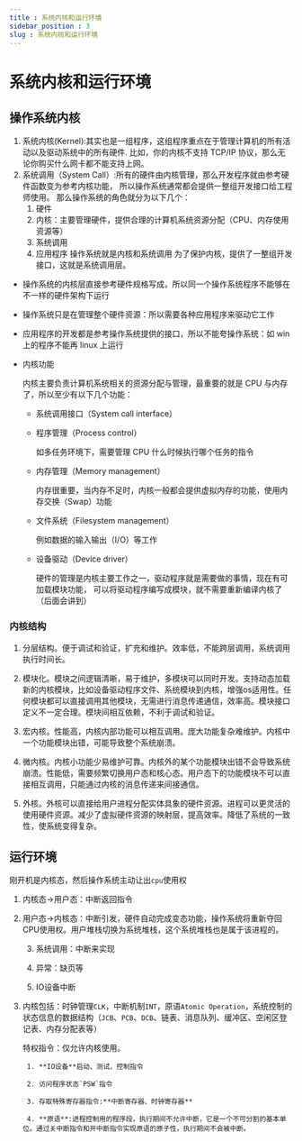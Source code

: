 ```yaml
---
title : 系统内核和运行环境
sidebar_position : 3
slug : 系统内核和运行环境
---
```

# 系统内核和运行环境


## 操作系统内核
1. 系统内核(Kernel):其实也是一组程序，这组程序重点在于管理计算机的所有活动以及驱动系统中的所有硬件. 比如，你的内核不支持 TCP/IP 协议，那么无论你购买什么网卡都不能支持上网。
2. 系统调用（System Call）:所有的硬件由内核管理，那么开发程序就由参考硬件函数变为参考内核功能， 所以操作系统通常都会提供一整组开发接口给工程师使用。
    那么操作系统的角色就分为以下几个：
    1. 硬件
    2. 内核：主要管理硬件，提供合理的计算机系统资源分配（CPU、内存使用资源等）
    3. 系统调用
    4. 应用程序
    操作系统就是内核和系统调用
    为了保护内核，提供了一整组开发接口，这就是系统调用层。

- 操作系统的内核层直接参考硬件规格写成，所以同一个操作系统程序不能够在不一样的硬件架构下运行

- 操作系统只是在管理整个硬件资源：所以需要各种应用程序来驱动它工作

- 应用程序的开发都是参考操作系统提供的接口，所以不能夸操作系统：如 win 上的程序不能再 linux 上运行

- 内核功能

    内核主要负责计算机系统相关的资源分配与管理，最重要的就是 CPU 与内存了，所以至少有以下几个功能：

    - 系统调用接口（System call interface）

    - 程序管理（Process control）

        如多任务环境下，需要管理 CPU 什么时候执行哪个任务的指令

    - 内存管理（Memory management）

        内存很重要，当内存不足时，内核一般都会提供虚拟内存的功能，使用内存交换（Swap）功能

    - 文件系统（Filesystem management）

        例如数据的输入输出（I/O）等工作

    - 设备驱动（Device driver）

        硬件的管理是内核主要工作之一，驱动程序就是需要做的事情，现在有可加载模块功能， 可以将驱动程序编写成模块，就不需要重新编译内核了（后面会讲到）

### 内核结构 
1. 分层结构。便于调试和验证，扩充和维护。效率低，不能跨层调用，系统调用执行时间长。

2. 模块化。模块之间逻辑清晰，易于维护，多模块可以同时开发。支持动态加载新的内核模块，比如设备驱动程序文件、系统模块到内核，增强os适用性。任何模块都可以直接调用其他模块，无需进行消息传递通信，效率高。模块接口定义不一定合理。模块间相互依赖，不利于调试和验证。

3. 宏内核。性能高，内核内部功能可以相互调用。庞大功能复杂难维护。内核中一个功能模块出错，可能导致整个系统崩溃。

4. 微内核。内核小功能少易维护可靠。内核外的某个功能模块出错不会导致系统崩溃。性能低，需要频繁切换用户态和核心态。用户态下的功能模块不可以直接相互调用，只能通过内核的消息传递来间接通信。

5. 外核。外核可以直接给用户进程分配实体具象的硬件资源。进程可以更灵活的使用硬件资源。减少了虚拟硬件资源的映射层，提高效率。降低了系统的一致性，使系统变得复杂。


## 运行环境

刚开机是内核态，然后操作系统主动让出`cpu`使用权

1. 内核态→用户态：中断返回指令

2. 用户态→内核态：中断引发，硬件自动完成变态功能，操作系统将重新夺回CPU使用权。用户堆栈切换为系统堆栈，这个系统堆栈也是属于该进程的。

    3. 系统调用：中断来实现

    4. 异常：缺页等

    5. IO设备中断

6. 内核包括：时钟管理`CLK`，中断机制`INT`，原语`Atomic Operation`，系统控制的状态信息的数据结构（`JCB`、`PCB`、`DCB`、链表、消息队列、缓冲区、空闲区登记表、内存分配表等）



    特权指令：仅允许内核使用。

        1. **IO设备**启动、测试、控制指令

        2. 访问程序状态`PSW`指令

        3. 存取特殊寄存器指令:**中断寄存器、时钟寄存器**

        4. **原语**:进程控制用的程序段，执行期间不允许中断，它是一个不可分割的基本单位。通过关中断指令和开中断指令实现原语的原子性，执行期间不会被中断。



